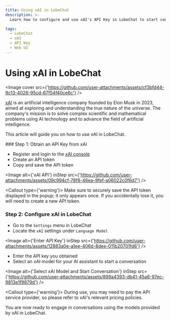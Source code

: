 ```yaml
---
title: Using xAI in LobeChat
description: >-
  Learn how to configure and use xAI's API Key in LobeChat to start conversations and interactions.

tags:
  - LobeChat
  - xAI
  - API Key
  - Web UI
---
```


# Using xAI in LobeChat

<Image cover src={'https://github.com/user-attachments/assets/cf3bfd44-9c13-4026-95cd-67f54f40ce6c'} />

[xAI](https://x.ai/) is an artificial intelligence company founded by Elon Musk in 2023, aimed at exploring and understanding the true nature of the universe. The company's mission is to solve complex scientific and mathematical problems using AI technology and to advance the field of artificial intelligence.

This article will guide you on how to use xAI in LobeChat.

<Steps>
  ### Step 1: Obtain an API Key from xAI

  - Register and login to the [xAI console](https://console.x.ai/)
  - Create an API token
  - Copy and save the API token

  <Image alt={'xAI API'} inStep src={'https://github.com/user-attachments/assets/09c994cf-78f8-46ea-9fef-a06022c0f6d7'} />

  <Callout type={'warning'}>
    Make sure to securely save the API token displayed in the popup; it only appears once. If you
    accidentally lose it, you will need to create a new API token.
  </Callout>

  ### Step 2: Configure xAI in LobeChat

  - Go to the `Settings` menu in LobeChat
  - Locate the `xAI` settings under `Language Model`

  <Image alt={'Enter API Key'} inStep src={'https://github.com/user-attachments/assets/12863a0e-a1ee-406d-8dee-011b20701fd6'} />

  - Enter the API key you obtained
  - Select an xAI model for your AI assistant to start a conversation

  <Image alt={'Select xAI Model and Start Conversation'} inStep src={'https://github.com/user-attachments/assets/899a4393-db41-45a6-97ec-9813e1f9879d'} />

  <Callout type={'warning'}>
    During use, you may need to pay the API service provider, so please refer to xAI's relevant
    pricing policies.
  </Callout>
</Steps>

You are now ready to engage in conversations using the models provided by xAI in LobeChat.
